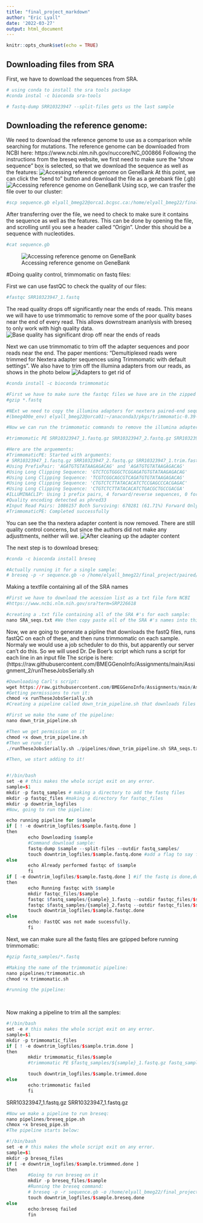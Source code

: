 ```yaml
---
title: "final_project_markdown"
author: "Eric Lyall"
date: '2022-03-27'
output: html_document
---
```


```r
knitr::opts_chunk$set(echo = TRUE)
```

## Downloading files from SRA

First, we have to download the sequences from SRA. 

```r
# using conda to install the sra tools package
#conda instal -c bioconda sra-tools

# fastq-dump SRR10323947 --split-files gets us the last sample
```

## Downloading the reference genome:

We need to download the reference genome to use as a comparison while searching for mutations. The reference genome can be downloaded from NCBI here: https://www.ncbi.nlm.nih.gov/nuccore/NC_000866
Following the instructions from the breseq website, we first need to make sure the "show sequence" box is selected, so that we download the sequence as well as the features:
![Accessing reference genome on GeneBank](GenBank.png)
At this point, we can click the "send to" button and download the file as a genebank file (.gb)
![Accessing reference genome on GeneBank](GenBankDownload.png)
Using scp, we can trasfer the file over to our cluster: 
```r
#scp sequence.gb elyall_bmeg22@orca1.bcgsc.ca:/home/elyall_bmeg22/final_project/paired
```

After transferring over the file, we need to check to make sure it contains the sequence as well as the features. This can be done by opening the file, and scrolling until you see a header called "Origin". Under this should be a sequence with nucleotides. 


```r
#cat sequence.gb

```
![Accessing reference genome on GeneBank](view_genebank_file.png)

#Doing quality control, trimmomatic on fastq files: 

First we can use fastQC to check the quality of our files: 
```r
#fastqc SRR10323947_1.fastq

```

The read quality drops off significantly near the ends of reads. This means we will have to use trimmomatic to remove some of the poor quality bases near the end of every read. This allows downstream ananlysis with breseq to only work with high quality data. 
![Base quality has significant drop off near the ends of reads](fastqc_example.png)

Next we can use trimmomatic to trim off the adapter sequences and poor reads near the end. The paper mentions: "Demultiplexed reads were trimmed for Nextera adapter sequences using Trimmomatic with default settings". We also have to trim off the illumina adapters from our reads, as shows in the photo below
![Adapters to get rid of](fastqc_adapters_to_trim.png)

```r
#conda install -c bioconda trimmomatic

#First we have to make sure the fastqc files we have are in the zipped format- this makes it faster for trimmomatic. 
#gzip *.fastq

#NExt we need to copy the illumina adapters for nextera paired-end sequencing into our working directory. These are downloaded with trimmomatic. 
#(bmeg400e_env) elyall_bmeg22@orca01:~/anaconda3/pkgs/trimmomatic-0.39-hdfd78af_2/share/trimmomatic/adapters$ cp NexteraPE-PE.fa /home/elyall_bmeg22/final_project/

#Now we can run the trimmomatic commands to remove the illumina adapters. 

#trimmomatic PE SRR10323947_1.fastq.gz SRR10323947_2.fastq.gz SRR10323947_1.trim.fastq.gz SRR10323947_1un.trim.fastq.gz SRR10323947_2.trim.fastq.gz SRR10323947_2un.trim.fastq.gz SLIDINGWINDOW:4:20 MINLEN:25 ILLUMINACLIP:NexteraPE-PE.fa:2:40:15

#Here are the arguements: 
#TrimmomaticPE: Started with arguments:
# SRR10323947_1.fastq.gz SRR10323947_2.fastq.gz SRR10323947_1.trim.fastq.gz SRR10323947_1un.trim.fastq.gz SRR10323947_2.trim.fastq.gz #SRR10323947_2un.trim.fastq.gz SLIDINGWINDOW:4:20 MINLEN:25 ILLUMINACLIP:NexteraPE-PE.fa:2:40:15
#Using PrefixPair: 'AGATGTGTATAAGAGACAG' and 'AGATGTGTATAAGAGACAG'
#Using Long Clipping Sequence: 'GTCTCGTGGGCTCGGAGATGTGTATAAGAGACAG'
#Using Long Clipping Sequence: 'TCGTCGGCAGCGTCAGATGTGTATAAGAGACAG'
#Using Long Clipping Sequence: 'CTGTCTCTTATACACATCTCCGAGCCCACGAGAC'
#Using Long Clipping Sequence: 'CTGTCTCTTATACACATCTGACGCTGCCGACGA'
#ILLUMINACLIP: Using 1 prefix pairs, 4 forward/reverse sequences, 0 forward only sequences, 0 reverse only sequences
#Quality encoding detected as phred33
#Input Read Pairs: 1086157 Both Surviving: 670281 (61.71%) Forward Only Surviving: 393675 (36.24%) Reverse Only Surviving: 13161 (1.21%) #Dropped: 9040 (0.83%)
#TrimmomaticPE: Completed successfully

```


You can see the tha nextera adapter content is now removed. There are still quality control concerns, but since the authors did not make any adjusttments, neither will we. 
![After cleaning up the adapter content](cleaned_adapters.png)

The next step is to download breseq:
```r
#conda -c bioconda install breseq

#Actually running it for a single sample:
# breseq -p -r sequence.gb -o /home/elyall_bmeg22/final_project/paired/trimmed_files/breseq_run/ SRR10323947_1.trim.fastq.gz SRR10323947_2.trim.fastq.gz
```

Making a textfile containing all of the SRA names
```r
#First we have to download the acession list as a txt file form NCBI
#https://www.ncbi.nlm.nih.gov/sra?term=SRP226618

#creating a .txt file containing all of the SRA #'s for each sample: 
nano SRA_seqs.txt #We then copy paste all of the SRA #'s names into this file 

```

Now, we are going to generate a pipline that downloads the fastQ files, runs fastQC on each of these, and then runs trimmomatic on each sample. 
Normaly we would use a job scheduler to do this, but apparently our server can't do this.
So we will used Dr. De Boer's script which runs a script for each line in an input file
The scripe is here: (https://raw.githubusercontent.com/BMEGGenoInfo/Assignments/main/Assignment_2/runTheseJobsSerially.sh

```r
#Downloading Carl's script: 
wget https://raw.githubusercontent.com/BMEGGenoInfo/Assignments/main/Assignment_2/runTheseJobsSerially.sh
#Getting permissions to run it:
chmod +x runTheseJobsSerially.sh
#Creating a pipeline called down_trim_pipeline.sh that downloads files from NCBI, runs fastQC and then runs trimmomatic on them. 

#First we make the name of the pipeline: 
nano down_trim_pipeline.sh

#Then we get permission on it
chmod +x down_trim_pipeline.sh
#Then we rune it!
./runTheseJobsSerially.sh ./pipelines/down_trim_pipeline.sh SRA_seqs.txt

#Then, we start adding to it!


#!/bin/bash
set -e # this makes the whole script exit on any error.
sample=$1
mkdir -p fastq_samples # making a directory to add the fastq files
mkdir -p fastqc_files #making a directory for fastqc_files
mkdir -p downtrim_logfiles
#Now, going to run the pipeline: 

echo running pipeline for $sample
if [ ! -e downtrim_logfiles/$sample.fastq.done ] 
then
        echo Downloading $sample
        #Command download sample:
        fastq-dump $sample --split-files --outdir fastq_samples/
        touch downtrim_logfiles/$sample.fastq.done #add a flag to say fastq downloaded.
else
        echo Already performed fastqc of $sample
        fi
if [ -e downtrim_logfiles/$sample.fastq.done ] #if the fastq is done,do fastqc
then
        echo Running fastqc with $sample
        mkdir fastqc_files/$sample
        fastqc $fastq_samples/{sample}_1.fastq --outdir fastqc_files/$sample/
        fastqc $fastq_samples/{sample}_2.fastq --outdir fastqc_files/$sample/
        touch downtrim_logfiles/$sample.fastqc.done
else
        echo: FastQC was not made sucessfully.
        fi

```

Next, we can make sure all the fastq files are gzipped before running trimmomatic:
```r
#gzip fastq_samples/*.fastq

#Making the name of the trimmomatic pipeline:
nano pipelines/trimmomatic.sh
chmod +x trimmomatic.sh

#running the pipeline: 

        

```

Now making a pipeline to trim all the samples: 
```r
#!/bin/bash
set -e # this makes the whole script exit on any error.
sample=$1
mkdir -p trimmomatic_files
if [ ! -e downtrim_logfiles/$sample.trim.done ]
then
        mkdir trimmomatic_files/$sample
        #trimmomatic PE $fastq_samples/${sample}_1.fastq.gz fastq_samples/${sample}_2.fastq.gz trimmomatic_files/$sample/${sample}_1.trim.fastq.gz trimmomatic_files/$sample/${sample}_1un.trim.fastq.gz trimmomatic_files/$sample/${sample}_2.trim.fastq.gz trimmomatic_files/$sample/${sample}_2un.trim.fastq.gz SLIDINGWINDOW:4:15 MINLEN:25 LEADING:3 TRAILING:3 ILLUMINACLIP:NexteraPE-PE.fa:2:40:15

        touch downtrim_logfiles/$sample.trimmed.done
else
        echo:trimmomatic failed
        fi
```

SRR10323947_1.fastq.gz
SRR10323947_1.fastq.gz


```r
#Now we make a pipeline to run breseq:
nano pipelines/breseq_pipe.sh
chmox +x breseq_pipe.sh
#The pipeline starts below: 

#!/bin/bash
set -e # this makes the whole script exit on any error.
sample=$1
mkdir -p breseq_files
if [ -e downtrim_logfiles/$sample.trimmmed.done ]
then
        #Going to run breseq on it
        mkdir -p breseq_files/$sample
        #Running the breseq command:
        # breseq -p -r sequence.gb -o /home/elyall_bmeg22/final_project/breseq_files/$sample/ trimmomatic_files/$sample/${sample}_1.trim.fastq.gz trimmomatic_files/$sample/${sample}_2.trim.fastq.gz
        touch downtrim_logfiles/$sample.breseq.done
else
        echo:breseq failed
        fin

    
```

